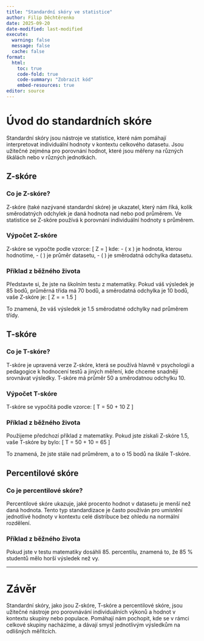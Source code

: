 ```yaml
---
title: "Standardní skóry ve statistice"
author: Filip Děchtěrenko
date: 2025-09-20
date-modified: last-modified
execute:
  warning: false
  message: false
  cache: false
format:
  html:
    toc: true
    code-fold: true
    code-summary: "Zobrazit kód"
    embed-resources: true
editor: source
---
```


# Úvod do standardních skóre

Standardní skóry jsou nástroje ve statistice, které nám pomáhají interpretovat individuální hodnoty v kontextu celkového datasetu. Jsou užitečné zejména pro porovnání hodnot, které jsou měřeny na různých škálách nebo v různých jednotkách.

## Z-skóre

### Co je Z-skóre?

Z-skóre (také nazývané standardní skóre) je ukazatel, který nám říká, kolik směrodatných odchylek je daná hodnota nad nebo pod průměrem. Ve statistice se Z-skóre používá k porovnání individuální hodnoty s průměrem.

### Výpočet Z-skóre

Z-skóre se vypočte podle vzorce:
\[ Z = \frac{x - \mu}{\sigma} \]
kde:
- \( x \) je hodnota, kterou hodnotíme,
- \( \mu \) je průměr datasetu,
- \( \sigma \) je směrodatná odchylka datasetu.

### Příklad z běžného života

Představte si, že jste na školním testu z matematiky. Pokud váš výsledek je 85 bodů, průměrná třída má 70 bodů, a směrodatná odchylka je 10 bodů, vaše Z-skóre je:
\[ Z = \frac{85 - 70}{10} = 1.5 \]

To znamená, že váš výsledek je 1.5 směrodatné odchylky nad průměrem třídy.

## T-skóre

### Co je T-skóre?

T-skóre je upravená verze Z-skóre, která se používá hlavně v psychologii a pedagogice k hodnocení testů a jiných měření, kde chceme snadněji srovnávat výsledky. T-skóre má průměr 50 a směrodatnou odchylku 10.

### Výpočet T-skóre

T-skóre se vypočítá podle vzorce:
\[ T = 50 + 10 \times Z \]

### Příklad z běžného života

Použijeme předchozí příklad z matematiky. Pokud jste získali Z-skóre 1.5, vaše T-skóre by bylo:
\[ T = 50 + 10 \times 1.5 = 65 \]

To znamená, že jste stále nad průměrem, a to o 15 bodů na škále T-skóre.

## Percentilové skóre

### Co je percentilové skóre?

Percentilové skóre ukazuje, jaké procento hodnot v datasetu je menší než daná hodnota. Tento typ standardizace je často používán pro umístění jednotlivé hodnoty v kontextu celé distribuce bez ohledu na normální rozdělení.

### Příklad z běžného života

Pokud jste v testu matematiky dosáhli 85. percentilu, znamená to, že 85 % studentů mělo horší výsledek než vy.

---

# Závěr

Standardní skóry, jako jsou Z-skóre, T-skóre a percentilové skóre, jsou užitečné nástroje pro porovnávání individuálních výkonů a hodnot v kontextu skupiny nebo populace. Pomáhají nám pochopit, kde se v rámci celkové skupiny nacházíme, a dávají smysl jednotlivým výsledkům na odlišných měřítcích.


